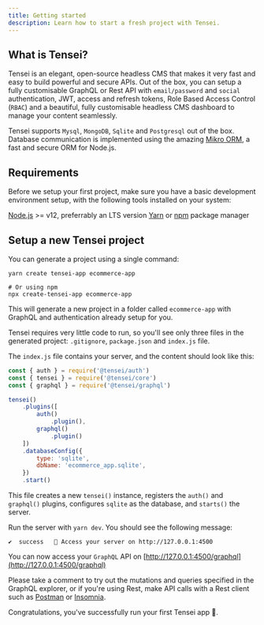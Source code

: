 ```yaml
---
title: Getting started
description: Learn how to start a fresh project with Tensei.
---
```



<!-- Welcome to Tensei JS! This quick start guide will get you up and running in just a few seconds. Let's build a simple  -->
## What is Tensei?
Tensei is an elegant, open-source headless CMS that makes it very fast and easy to build powerful and secure APIs.
Out of the box, you can setup a fully customisable GraphQL or Rest API with `email/password` and `social` authentication, JWT, access and refresh tokens, Role Based Access Control (`RBAC`) and a beautiful, fully customisable headless CMS dashboard to manage your content seamlessly.

Tensei supports `Mysql`, `MongoDB`, `Sqlite` and `Postgresql` out of the box. Database communication is implemented using the amazing [Mikro ORM](https://mikro-orm.io/), a fast and secure ORM for Node.js.

## Requirements
Before we setup your first project, make sure you have a basic development environment setup, with the following tools installed on your system:

<List>
  <ListItemGood><a href='https://nodejs.org'>Node.js</a> >= v12, preferrably an LTS version</ListItemGood>
  <ListItemGood>
    <a href='https://yarnpkg.com'>Yarn</a> or <a href='https://npmjs.com'>npm</a> package manager
  </ListItemGood>
</List>

## Setup a new Tensei project
You can generate a project using a single command:

```shell
yarn create tensei-app ecommerce-app

# Or using npm
npx create-tensei-app ecommerce-app
```

This will generate a new project in a folder called `ecommerce-app` with GraphQL and authentication already setup for you.

Tensei requires very little code to run, so you'll see only three files in the generated project: `.gitignore`, `package.json` and `index.js` file.

The `index.js` file contains your server, and the content should look like this:

```javascript
const { auth } = require('@tensei/auth')
const { tensei } = require('@tensei/core')
const { graphql } = require('@tensei/graphql')

tensei()
    .plugins([
        auth()
            .plugin(),
        graphql()
            .plugin()
    ])
    .databaseConfig({
        type: 'sqlite',
        dbName: 'ecommerce_app.sqlite',
    })
    .start()
```

This file creates a new `tensei()` instance, registers the `auth()` and `graphql()` plugins, configures `sqlite` as the database, and `starts()` the server.

Run the server with `yarn dev`. You should see the following message:

```shell
✔  success   🚀 Access your server on http://127.0.0.1:4500
```

You can now access your `GraphQL` API on [http://127.0.0.1:4500/graphql](http://127.0.0.1:4500/graphql)

Please take a comment to try out the mutations and queries specified in the GraphQL explorer, or if you're using Rest, make API calls with a Rest client such as [Postman](https://postman.com) or [Insomnia](https://insomnia.rest/).

Congratulations, you've successfully run your first Tensei app 🎉.

